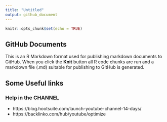 ```yaml
---
title: "Untitled"
output: github_document
---
```


```r
knitr::opts_chunk$set(echo = TRUE)
```

## GitHub Documents

This is an R Markdown format used for publishing markdown documents to GitHub. When you click the **Knit** button all R code chunks are run and a markdown file (.md) suitable for publishing to GitHub is generated.

## Some Useful links

### Help in the CHANNEL

* https://blog.hootsuite.com/launch-youtube-channel-14-days/ 
* https://backlinko.com/hub/youtube/optimize

